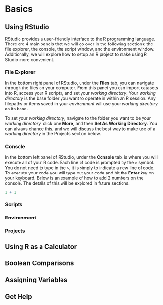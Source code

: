 # Basics

## Using RStudio

RStudio provides a user-friendly interface to the R programming language. There are 4 main panels that we will go over in the following sections: the file explorer, the console, the script window, and the environment window. Additionally, we will explore how to setup an R project to make using R Studio more convenient.

### File Explorer

In the bottom right panel of RStudio, under the **Files** tab, you can navigate through the files on your computer. From this panel you can import datasets into R, access your R scripts, and set your *working directory*. Your *working directory* is the base folder you want to operate in within an R session. Any filepaths or items saved in your *environment* will use your *working directory* as its base.

To set your *working directory*, navigate to the folder you want to be your *working directory*, click one **More**, and then **Set As Working Directory**. You can always change this, and we will discuss the best way to make use of a *working directory* in the Projects section below.

### Console

In the bottom left panel of RStudio, under the **Console** tab, is where you will execute all of your R code. Each line of code is prompted by the `>` symbol. You do not need to type in the `>`, it is simply to indicate a new line of code. To execute your code you will type out your code and hit the **Enter** key on your keyboard. Below is an example of how to add 2 numbers on the console. The details of this will be explored in future sections.

```r
1 + 1
```

### Scripts

### Environment

### Projects

## Using R as a Calculator

## Boolean Comparisons

## Assigning Variables

## Get Help
